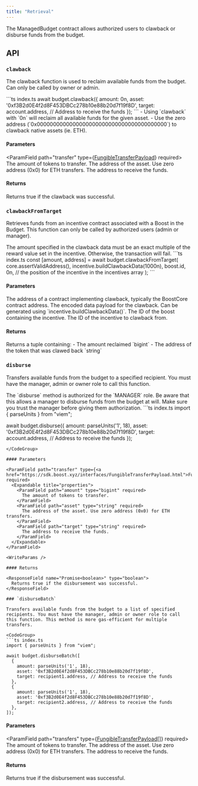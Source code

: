 ```yaml
---
title: "Retrieval"
---
```



<SDKDisclaimer />

The ManagedBudget contract allows authorized users to clawback or disburse funds from the budget.

## API

### `clawback`

The clawback function is used to reclaim available funds from the budget. Can only be called by owner or admin.

<CodeGroup>
```ts index.ts
await budget.clawback({
  amount: 0n,
  asset: '0xf3B2d0E4f2d8F453DBCc278b10e88b20d7f19f8D',
  target: account.address, // Address to receive the funds
});
```
</CodeGroup>

<Tip>
  - Using `clawback` with `0n` will reclaim all available funds for the given asset.
  - Use the zero address (`0x0000000000000000000000000000000000000000`) to clawback native assets (ie. ETH).
</Tip>

#### Parameters

<ParamField path="transfer" type={<a href="https://sdk.boost.xyz/interfaces/FungibleTransferPayload.html">FungibleTransferPayload</a>} required>
  <Expandable title="properties">
    <ParamField path="amount" type="bigint" required>
      The amount of tokens to transfer.
    </ParamField>
    <ParamField path="asset" type="string" required>
      The address of the asset. Use zero address (0x0) for ETH transfers.
    </ParamField>
    <ParamField path="target" type="string" required>
      The address to receive the funds.
    </ParamField>
  </Expandable>
</ParamField>

<WriteParams />

#### Returns

<ResponseField name="Promise<boolean>" type="boolean">
  Returns true if the clawback was successful.
</ResponseField>

### `clawbackFromTarget`

Retrieves funds from an incentive contract associated with a Boost in the Budget. This function can only be called by authorized users (admin or manager).

<Warning>
  The amount specified in the clawback data must be an exact multiple of the reward value set in the incentive. Otherwise, the transaction will fail.
</Warning>

<CodeGroup>
```ts index.ts
const [amount, address] = await budget.clawbackFromTarget(
  core.assertValidAddress(),
  incentive.buildClawbackData(1000n),
  boost.id,
  0n, // the position of the incentive in the incentives array
);
```
</CodeGroup>

#### Parameters

<ParamField path="target" type="string" required>
  The address of a contract implementing clawback, typically the BoostCore contract address.
</ParamField>

<ParamField path="data" type="string" required>
  The encoded data payload for the clawback. Can be generated using `incentive.buildClawbackData()`.
</ParamField>

<ParamField path="boostId" type="bigint | number" required>
  The ID of the boost containing the incentive.
</ParamField>

<ParamField path="incentiveId" type="bigint | number" required>
  The ID of the incentive to clawback from.
</ParamField>

<WriteParams />

#### Returns

<ResponseField name="Promise<[bigint, string]>" type="tuple">
  Returns a tuple containing:
  - The amount reclaimed `bigint`
  - The address of the token that was clawed back `string`
</ResponseField>

### `disburse`

Transfers available funds from the budget to a specified recipient. You must have the manager, admin or owner role to call this function.

<Warning>
  The `disburse` method is authorized for the `MANAGER` role. Be aware that this allows a manager to disburse funds from the budget at will. Make sure you trust the manager before giving them authorization.
</Warning>

<CodeGroup>
```ts index.ts
import { parseUnits } from "viem";

await budget.disburse({
  amount: parseUnits('1', 18),
  asset: '0xf3B2d0E4f2d8F453DBCc278b10e88b20d7f19f8D',
  target: account.address, // Address to receive the funds
});
```
</CodeGroup>

#### Parameters

<ParamField path="transfer" type={<a href="https://sdk.boost.xyz/interfaces/FungibleTransferPayload.html">FungibleTransferPayload</a>} required>
  <Expandable title="properties">
    <ParamField path="amount" type="bigint" required>
      The amount of tokens to transfer.
    </ParamField>
    <ParamField path="asset" type="string" required>
      The address of the asset. Use zero address (0x0) for ETH transfers.
    </ParamField>
    <ParamField path="target" type="string" required>
      The address to receive the funds.
    </ParamField>
  </Expandable>
</ParamField>

<WriteParams />

#### Returns

<ResponseField name="Promise<boolean>" type="boolean">
  Returns true if the disbursement was successful.
</ResponseField>

### `disburseBatch`

Transfers available funds from the budget to a list of specified recipients. You must have the manager, admin or owner role to call this function. This method is more gas-efficient for multiple transfers.

<CodeGroup>
```ts index.ts
import { parseUnits } from "viem";

await budget.disburseBatch([
  {
    amount: parseUnits('1', 18),
    asset: '0xf3B2d0E4f2d8F453DBCc278b10e88b20d7f19f8D',
    target: recipient1.address, // Address to receive the funds
  },
  {
    amount: parseUnits('1', 18),
    asset: '0xf3B2d0E4f2d8F453DBCc278b10e88b20d7f19f8D',
    target: recipient2.address, // Address to receive the funds
  },
]);
```
</CodeGroup>

#### Parameters

<ParamField path="transfers" type={<a href="https://sdk.boost.xyz/interfaces/FungibleTransferPayload.html">FungibleTransferPayload[]</a>} required>
  <Expandable title="properties">
    <ParamField path="amount" type="bigint" required>
      The amount of tokens to transfer.
    </ParamField>
    <ParamField path="asset" type="string" required>
      The address of the asset. Use zero address (0x0) for ETH transfers.
    </ParamField>
    <ParamField path="target" type="string" required>
      The address to receive the funds.
    </ParamField>
  </Expandable>
</ParamField>

<WriteParams />

#### Returns

<ResponseField name="Promise<boolean>" type="boolean">
  Returns true if the disbursement was successful.
</ResponseField>
